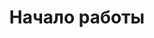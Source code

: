 ---
source-updated-at: 2025-05-16T04:52:11.000Z
translation-updated-at: 2025-06-06T16:40:55.658Z
title: Начало работы
description: Узнайте, как создавать полнофункциональные веб-приложения с помощью Next.js.
---